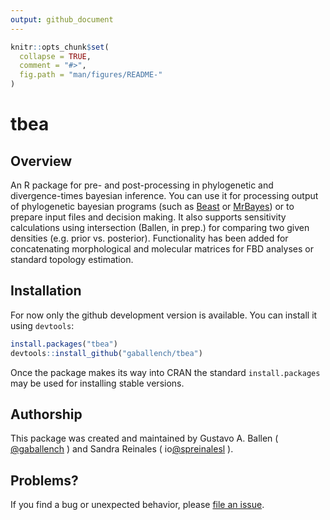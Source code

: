 ```yaml
---
output: github_document
---
```


<!-- README.md is generated from README.Rmd. Please edit that file -->

```r
knitr::opts_chunk$set(
  collapse = TRUE,
  comment = "#>",
  fig.path = "man/figures/README-"
)
```
# tbea

## Overview

An R package for pre- and post-processing in phylogenetic and divergence-times bayesian inference. You can use it for processing output of phylogenetic bayesian programs (such as [Beast](https://www.beast2.org/) or [MrBayes](http://nbisweden.github.io/MrBayes/index.html)) or to prepare input files and decision making. It also supports sensitivity calculations using intersection (Ballen, in prep.) for comparing two given densities (e.g. prior vs. posterior). Functionality has been added for concatenating morphological and molecular matrices for FBD analyses or standard topology estimation.

## Installation

For now only the github development version is available. You can install it using `devtools`:

```r
install.packages("tbea")
devtools::install_github("gaballench/tbea")
```

Once the package makes its way into CRAN the standard `install.packages` may be used for installing stable versions.

## Authorship

This package was created and maintained by Gustavo A. Ballen ( [@gaballench](https://github.com/gaballench/) ) and Sandra Reinales ( io[@spreinalesl](https://github.com/spreinalesl/) ).

## Problems?

If you find a bug or unexpected behavior, please [file an issue](https://github.com/gaballench/tbea/issues).
